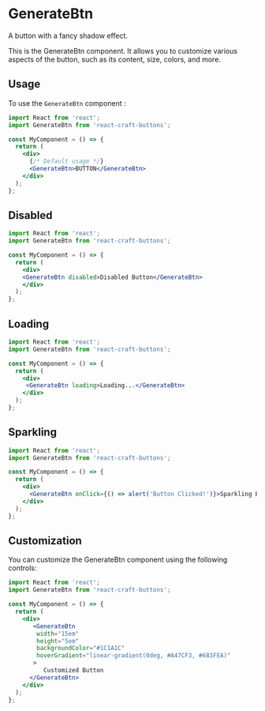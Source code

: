 

<Meta title="Buttons/GenerateBtn" component={GenerateBtn} />

# GenerateBtn

A button with a fancy shadow effect.

This is the GenerateBtn component. It allows you to customize various aspects of the button, such as its content, size, colors, and more.

## Usage

To use the `GenerateBtn` component :

```jsx
import React from 'react';
import GenerateBtn from 'react-craft-buttons';

const MyComponent = () => {
  return (
    <div>
      {/* Default usage */}
      <GenerateBtn>BUTTON</GenerateBtn>
    </div>
  );
};

```

 
## Disabled

```jsx
import React from 'react';
import GenerateBtn from 'react-craft-buttons';

const MyComponent = () => {
  return (
    <div>
    <GenerateBtn disabled>Disabled Button</GenerateBtn>
    </div>
  );
};

```

## Loading

```jsx
import React from 'react';
import GenerateBtn from 'react-craft-buttons';

const MyComponent = () => {
  return (
    <div>
     <GenerateBtn loading>Loading...</GenerateBtn>
    </div>
  );
};

```

## Sparkling

```jsx
import React from 'react';
import GenerateBtn from 'react-craft-buttons';

const MyComponent = () => {
  return (
    <div>
      <GenerateBtn onClick={() => alert('Button Clicked!')}>Sparkling Button</GenerateBtn>
    </div>
  );
};

```

## Customization

You can customize the GenerateBtn component using the following controls:

```jsx
import React from 'react';
import GenerateBtn from 'react-craft-buttons';

const MyComponent = () => {
  return (
    <div>
       <GenerateBtn
        width="15em"
        height="5em"
        backgroundColor="#1C1A1C"
        hoverGradient="linear-gradient(0deg, #A47CF3, #683FEA)"
       >
          Customized Button
      </GenerateBtn>
    </div>
  );
};

```